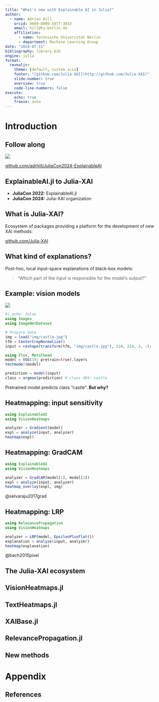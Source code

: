 ```yaml
---
title: "What's new with Explainable AI in Julia?"
author:
  - name: Adrian Hill
    orcid: 0009-0009-5977-301X
    email: hill@tu-berlin.de
    affiliation: 
      - name: Technische Universität Berlin
      - department: Machine Learning Group
date: "2024-07-11"
bibliography: library.bib
engine: julia
format:
  revealjs:
    theme: [default, custom.scss]
    footer: "[github.com/Julia-XAI](http://github.com/Julia-XAI)"
    slide-number: true
    overview: true
    code-line-numbers: false
execute:
    echo: true
    freeze: auto
---
```


# Introduction

## Follow along

::: {.qr-code}
![](img/qr/qrcode.png)

[github.com/adrhill/JuliaCon2024-ExplainableAI](https://github.com/adrhill/JuliaCon2024-ExplainableAI)
:::

## ExplainableAI.jl to Julia-XAI

- **JuliaCon 2022:** ExplainableAI.jl
- **JuliaCon 2024:** Julia-XAI organization

::: {.callout-note}
## What is Julia-XAI?

Ecosystem of packages providing a platform for the development of new XAI methods:

[github.com/Julia-XAI](http://github.com/Julia-XAI)
:::

::: {.callout-important}
## What kind of explanations?

Post-hoc, local input-space explanations of black-box models:
 
> "Which part of the input is responsible for the model's output?"
:::

## Example: vision models

![](img/castle.jpg){width=300px;}
```julia
#| echo: false
using Images
using ImageNetDataset

# Prepare data
img = load("img/castle.jpg")
tfm = CenterCropNormalize()
input = reshape(transform(tfm, "img/castle.jpg"), 224, 224, 3, :);
```

```julia
using Flux, Metalhead
model = VGG(19; pretrain=true).layers
testmode!(model)

prediction = model(input)
class = argmax(prediction) # class 484: castle
```

Pretrained model predicts class "castle". **But why?**

## Heatmapping: input sensitivity

```julia
using ExplainableAI
using VisionHeatmaps

analyzer = Gradient(model)
expl = analyze(input, analyzer)
heatmap(expl)
```

## Heatmapping: GradCAM

```julia
using ExplainableAI
using VisionHeatmaps

analyzer = GradCAM(model[1], model[2])
expl = analyze(input, analyzer)
heatmap_overlay(expl, img)
```

@selvaraju2017grad

## Heatmapping: LRP

```julia
using RelevancePropagation
using VisionHeatmaps

analyzer = LRP(model, EpsilonPlusFlat())
explanation = analyze(input, analyzer)
heatmap(explanation)
```

@bach2015pixel

## The Julia-XAI ecosystem

## VisionHeatmaps.jl

## TextHeatmaps.jl

## XAIBase.jl

## RelevancePropagation.jl

## New methods

# Appendix

## References

::: {#refs}
:::
